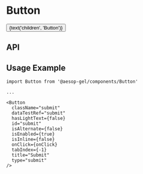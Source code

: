 
<Meta title="Button" component={Button} decorators={[withKnobs]} />

# Button

<Preview>
  <Story name="Base component">
    <Button
      className={text('className', '')}
      dataTestRef={text('dataTestRef', 'dataTestRef')}
      hasLightText={boolean('hasLightText', false)}
      id={text('id', '')}
      isAlternate={boolean('isAlternate', false)}
      isEnabled={boolean('isEnabled', true)}
      isInline={boolean('isInline', false)}
      onClick={action('clicked')}
      tabIndex={number('tabIndex', -1)}
      title={text('title', 'Aēsop')}
      type={select('type', ['button', 'reset', 'submit'], 'button')}
    >
      {text('children', 'Button')}
    </Button>
  </Story>
</Preview>

## API

<Props of={Button} />

## Usage Example

```
import Button from '@aesop-gel/components/Button'

...

<Button
  className="submit"
  dataTestRef="submit"
  hasLightText={false}
  id="submit"
  isAlternate={false}
  isEnabled={true}
  isInline={false}
  onClick={onClick}
  tabIndex={-1}
  title="Submit"
  type="submit"
/>
```

